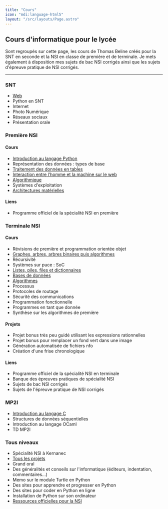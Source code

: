 ```yaml
---
title: "Cours"
icon: "mdi:language-html5"
layout: "/src/layouts/Page.astro"
---
```



## Cours d'informatique pour le lycée
Sont regroupés sur cette page, les cours de Thomas Beline créés pour la SNT en seconde et la NSI en classe de première et de terminale. Je mets également à disposition mes sujets de bac NSI corrigés ainsi que les sujets d'épreuve pratique de NSI corrigés.

------------------------

<Alert text="Ce site est toujours en cours de rédaction - certaines pages ne sont pas encore transférées" />

### SNT
- [Web](web)
- Python en SNT
- Internet
- Photo Numérique
- Réseaux sociaux
- Présentation orale

### Première NSI
#### Cours
- [Introduction au langage Python](python)
- Représentation des données : types de base
- [Traitement des données en tables](table)
- [Interaction entre l’homme et la machine sur le web](ihm-web)
- [Algorithmique](algorithmes-premiere)
- Systèmes d'exploitation
- [Architectures matérielles](architectures-materielles)
#### Liens
- Programme officiel de la spécialité NSI en première

### Terminale NSI
#### Cours
- Révisions de première et programmation orientée objet
- [Graphes, arbres, arbres binaires puis algorithmes](graphes)
- Récursivité
- Systèmes sur puce : SoC
- [Listes, piles, files et dictionnaires](listes)
- [Bases de données](bd)
- [Algorithmes](algorithmes-terminale)
- Processus
- Protocoles de routage
- Sécurité des communications
- Programmation fonctionnelle
- Programmes en tant que donnée
- Synthèse sur les algorithmes de première
#### Projets
- Projet bonus très peu guidé utilisant les expressions rationnelles
- Projet bonus pour remplacer un fond vert dans une image
- Génération automatisée de fichiers nfo
- Création d'une frise chronologique
#### Liens
- Programme officiel de la spécialité NSI en terminale
- Banque des épreuves pratiques de spécialité NSI
- Sujets de bac NSI corrigés
- Sujets de l'épreuve pratique de NSI corrigés

### MP2I
- [Introduction au langage C](c)
- Structures de données séquentielles
- Introduction au langage OCaml
- TD MP2I

### Tous niveaux
- Spécialité NSI à Kernanec
- [Tous les projets](projets)
- Grand oral
- Des généralités et conseils sur l'informatique (éditeurs, indentation, commentaires…)
- Memo sur le module Turtle en Python
- Des sites pour apprendre et progresser en Python
- Des sites pour coder en Python en ligne
- Installation de Python sur son ordinateur
- [Ressources officielles pour la NSI](https://eduscol.education.fr/2068/programmes-et-ressources-en-numerique-et-sciences-informatiques-voie-g)
